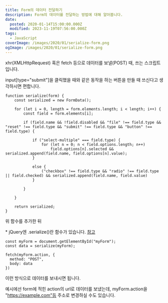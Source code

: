```yaml
---
title: Form의 데이터 전달하기
description: Form의 데이터를 전달하는 방법에 대해 알아봅니다.
date:
  posted: 2020-01-14T15:00:00.000Z
  modified: 2023-11-19T07:56:00.000Z
tags:
  - JavaScript
coverImage: /images/2020/01/serialize-form.png
ogImage: /images/2020/01/serialize-form.png
---
```


xhr(XMLHttpRequest) 혹은 fetch 등으로 데이터를 보낼(POST) 때, 쓰는 스크립트입니다.

input\[type="submit"\]을 클릭했을 때와 같은 동작을 하는 버튼을 만들 때 쓰신다고 생각하시면 편합니다.

```
function serialize(form) {
    const serialized = new FormData();

    for (let i = 0, length = form.elements.length; i < length; i++) {
        const field = form.elements[i];
        
        if (field.name && !field.disabled && "file" !== field.type && "reset" !== field.type && "submit" !== field.type && "button" !== field.type) {

            if ("select-multiple" === field.type) {
                for (let n = 0; n < field.options.length; n++)
                    field.options[n].selected && serialized.append(field.name, field.options[n].value);
            }

            else {
                ("checkbox" !== field.type && "radio" !== field.type || field.checked) && serialized.append(field.name, field.value)
            }

        }
        
    }

    return serialized;
}

```

위 함수를 추가한 뒤

\* jQuery엔 .serialize()란 함수가 있습니다. [참고](https://api.jquery.com/serialize/)

```
const myForm = document.getElementById("myForm");
const data = serialize(myForm);

fetch(myForm.action, {
  method: "POST",
  body: data
})

```

이런 방식으로 데이터를 보내시면 됩니다.

예시에선 form에 적힌 action의 url로 데이터를 보냈는데, myForm.action을 "https://example.com"등 주소로 변경하실 수도 있습니다.